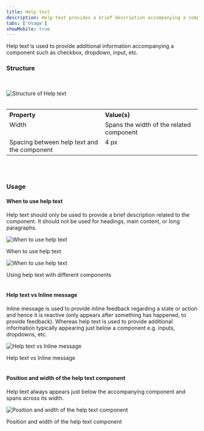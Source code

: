 ```yaml
---
title: Help text
description: Help text provides a brief description accompanying a component.
tabs: ['Usage']
showMobile: true
---
```


Help text is used to provide additional information accompanying a component such as checkbox, dropdown, input, etc.

### Structure

<br/>

![Structure of Help text](./images/helpText-1.png)
<br/>
<br/>


<table style="width: 100%">
  <tbody>
    <tr>
      <th style="width:50%; text-align: left;">Property</th>
      <th style="width:50%; text-align: left;">Value(s)</th>
    </tr>
    <tr style="vertical-align: top">
      <td>Width</td>
      <td>Spans the width of the related component</td>
    </tr>
    <tr style="vertical-align: top">
      <td>Spacing between help text and the component</td>
      <td>4 px</td>
    </tr>
  </tbody>
</table>

<br/>

<br/>

### Usage

#### When to use help text

Help text should only be used to provide a brief description related to the component. It should not be used for headings, main content, or long paragraphs.

![When to use help text](./images/helpText-2.png)
<Caption> When to use help text </Caption>

<br/>

![When to use help text](./images/helpText-3.png)
<Caption> Using help text with different components  </Caption>
<br/>
<br/>

#### Help text vs Inline message

Inline message is used to provide inline feedback regarding a state or action and hence it is reactive (only appears after something has happened, to provide feedback). Whereas help text is used to provide additional information typically appearing just below a component e.g. inputs, dropdowns, etc.

![Help text vs Inline message](./images/helpText-4.png)
<Caption> Help text vs Inline message </Caption>
<br/>
<br/>

#### Position and width of the help text component

Help text always appears just below the accompanying component and spans across its width.

![Position and width of the help text component](./images/helpText-5.png)
<Caption> Position and width of the help text component  </Caption>
<br/>
<br/>
<br/>